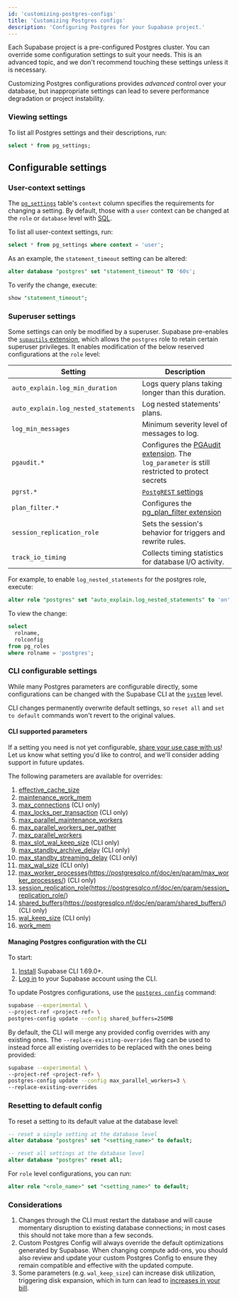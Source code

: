 ```yaml
---
id: 'customizing-postgres-configs'
title: 'Customizing Postgres configs'
description: 'Configuring Postgres for your Supabase project.'
---
```


Each Supabase project is a pre-configured Postgres cluster. You can override some configuration settings to suit your needs. This is an advanced topic, and we don't recommend touching these settings unless it is necessary.

<Admonition type="note">

Customizing Postgres configurations provides _advanced_ control over your database, but inappropriate settings can lead to severe performance degradation or project instability.

</Admonition>

### Viewing settings

To list all Postgres settings and their descriptions, run:

```sql
select * from pg_settings;
```

## Configurable settings

### User-context settings

The [`pg_settings`](https://www.postgresql.org/docs/current/view-pg-settings.html) table's `context` column specifies the requirements for changing a setting. By default, those with a `user` context can be changed at the `role` or `database` level with [SQL](https://supabase.com/dashboard/project/_/sql/).

To list all user-context settings, run:

```sql
select * from pg_settings where context = 'user';
```

As an example, the `statement_timeout` setting can be altered:

```sql
alter database "postgres" set "statement_timeout" TO '60s';
```

To verify the change, execute:

```sql
show "statement_timeout";
```

### Superuser settings

Some settings can only be modified by a superuser. Supabase pre-enables the [`supautils` extension](https://supabase.com/blog/roles-postgres-hooks#setting-up-the-supautils-extension), which allows the `postgres` role to retain certain superuser privileges. It enables modification of the below reserved configurations at the `role` level:

| Setting                              | Description                                                                                                                                                  |
| ------------------------------------ | ------------------------------------------------------------------------------------------------------------------------------------------------------------ |
| `auto_explain.log_min_duration`      | Logs query plans taking longer than this duration.                                                                                                           |
| `auto_explain.log_nested_statements` | Log nested statements' plans.                                                                                                                                |
| `log_min_messages`                   | Minimum severity level of messages to log.                                                                                                                   |
| `pgaudit.*`                          | Configures the [PGAudit extension](https://supabase.com/docs/guides/database/extensions/pgaudit). The `log_parameter` is still restricted to protect secrets |
| `pgrst.*`                            | [`PostgREST` settings](https://docs.postgrest.org/en/stable/references/configuration.html#db-aggregates-enabled)                                             |
| `plan_filter.*`                      | Configures the [pg_plan_filter extension](https://supabase.com/docs/guides/database/extensions/pg_plan_filter)                                               |
| `session_replication_role`           | Sets the session's behavior for triggers and rewrite rules.                                                                                                  |
| `track_io_timing`                    | Collects timing statistics for database I/O activity.                                                                                                        |

For example, to enable `log_nested_statements` for the postgres role, execute:

```sql
alter role "postgres" set "auto_explain.log_nested_statements" to 'on';
```

To view the change:

```sql
select
  rolname,
  rolconfig
from pg_roles
where rolname = 'postgres';
```

### CLI configurable settings

While many Postgres parameters are configurable directly, some configurations can be changed with the Supabase CLI at the [`system`](https://www.postgresql.org/docs/current/config-setting.html#CONFIG-SETTING-SQL) level.

<Admonition type="caution">

CLI changes permanently overwrite default settings, so `reset all` and `set to default` commands won't revert to the original values.

</Admonition>

#### CLI supported parameters

<Admonition type="tip">

If a setting you need is not yet configurable, [share your use case with us](https://supabase.com/dashboard/support/new)! Let us know what setting you'd like to control, and we'll consider adding support in future updates.

</Admonition>

The following parameters are available for overrides:

1. [effective_cache_size](https://postgresqlco.nf/doc/en/param/effective_cache_size/)
1. [maintenance_work_mem](https://postgresqlco.nf/doc/en/param/maintenance_work_mem/)
1. [max_connections](https://postgresqlco.nf/doc/en/param/max_connections/) (CLI only)
1. [max_locks_per_transaction](https://postgresqlco.nf/doc/en/param/max_locks_per_transaction/) (CLI only)
1. [max_parallel_maintenance_workers](https://postgresqlco.nf/doc/en/param/max_parallel_maintenance_workers/)
1. [max_parallel_workers_per_gather](https://postgresqlco.nf/doc/en/param/max_parallel_workers_per_gather/)
1. [max_parallel_workers](https://postgresqlco.nf/doc/en/param/max_parallel_workers/)
1. [max_slot_wal_keep_size](https://postgresqlco.nf/doc/en/param/max_slot_wal_keep_size/) (CLI only)
1. [max_standby_archive_delay](https://postgresqlco.nf/doc/en/param/max_standby_archive_delay) (CLI only)
1. [max_standby_streaming_delay](https://postgresqlco.nf/doc/en/param/max_standby_streaming_delay) (CLI only)
1. [max_wal_size](https://postgresqlco.nf/doc/en/param/max_wal_size) (CLI only)
1. [max_worker_processes](https://postgresqlco.nf/doc/en/param/max_worker_processes)(https://postgresqlco.nf/doc/en/param/max_worker_processes/) (CLI only)
1. [session_replication_role](https://postgresqlco.nf/doc/en/param/session_replication_role)(https://postgresqlco.nf/doc/en/param/session_replication_role/)
1. [shared_buffers](https://postgresqlco.nf/doc/en/param/shared_buffers)(https://postgresqlco.nf/doc/en/param/shared_buffers/) (CLI only)
1. [wal_keep_size](https://postgresqlco.nf/doc/en/param/wal_keep_size) (CLI only)
1. [work_mem](https://postgresqlco.nf/doc/en/param/work_mem/)

#### Managing Postgres configuration with the CLI

To start:

1. [Install](/docs/guides/resources/supabase-cli) Supabase CLI 1.69.0+.
1. [Log in](/docs/guides/cli/local-development#log-in-to-the-supabase-cli) to your Supabase account using the CLI.

To update Postgres configurations, use the [`postgres config`](/docs/reference/cli/supabase-postgres-config) command:

```bash
supabase --experimental \
--project-ref <project-ref> \
postgres-config update --config shared_buffers=250MB
```

By default, the CLI will merge any provided config overrides with any existing ones. The `--replace-existing-overrides` flag can be used to instead force all existing overrides to be replaced with the ones being provided:

```bash
supabase --experimental \
--project-ref <project-ref> \
postgres-config update --config max_parallel_workers=3 \
--replace-existing-overrides
```

### Resetting to default config

To reset a setting to its default value at the database level:

```sql
-- reset a single setting at the database level
alter database "postgres" set "<setting_name>" to default;

-- reset all settings at the database level
alter database "postgres" reset all;
```

For `role` level configurations, you can run:

```sql
alter role "<role_name>" set "<setting_name>" to default;
```

### Considerations

1. Changes through the CLI must restart the database and will cause momentary disruption to existing database connections; in most cases this should not take more than a few seconds.
1. Custom Postgres Config will always override the default optimizations generated by Supabase. When changing compute add-ons, you should also review and update your custom Postgres Config to ensure they remain compatible and effective with the updated compute.
1. Some parameters (e.g. `wal_keep_size`) can increase disk utilization, triggering disk expansion, which in turn can lead to [increases in your bill](/docs/guides/platform/compute-add-ons#disk-io).
